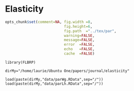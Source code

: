 Elasticity
========================================================

```r
opts_chunk$set(comment=NA, fig.width =8, 
                           fig.height=6,
                           fig.path  ="../tex/par",
                           warning=FALSE, 
                           message=FALSE, 
                           error  =FALSE, 
                           echo   =FALSE,
                           cache  =FALSE)
```


```r-par
library(FLBRP)

dirMy="/home/laurie/Ubuntu One/papers/journal/elasticity"

load(paste(dirMy,"data/parWg.RData",sep="/"))
load(paste(dirMy,"data/parLh.RData",sep="/"))
```
